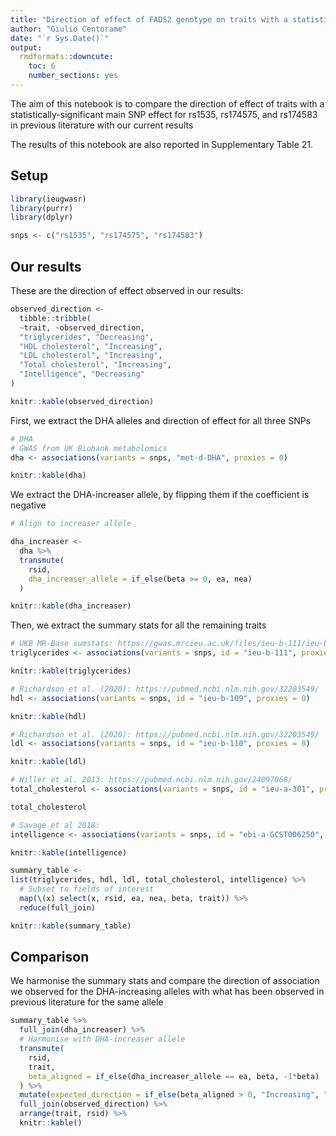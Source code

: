 ```yaml
---
title: "Direction of effect of FADS2 genotype on traits with a statistically significant main effect"
author: "Giulio Centorame"
date: "`r Sys.Date()`"
output:
  rmdformats::downcute:
    toc: 6
    number_sections: yes
---
```


The aim of this notebook is to compare the direction of effect of traits with a statistically-significant main SNP effect for rs1535, rs174575, and rs174583 in previous literature with our current results

The results of this notebook are also reported in Supplementary Table 21.

## Setup

```r
library(ieugwasr)
library(purrr)
library(dplyr)

snps <- c("rs1535", "rs174575", "rs174583")
```

## Our results

These are the direction of effect observed in our results:

```r
observed_direction <-
  tibble::tribble(
  ~trait, ~observed_direction,
  "triglycerides", "Decreasing",
  "HDL cholesterol", "Increasing",
  "LDL cholesterol", "Increasing",
  "Total cholesterol", "Increasing",
  "Intelligence", "Decreasing"
)

knitr::kable(observed_direction)
```

First, we extract the DHA alleles and direction of effect for all three SNPs

```r
# DHA
# GWAS from UK Biobank metabolomics
dha <- associations(variants = snps, "met-d-DHA", proxies = 0)

knitr::kable(dha)
```

We extract the DHA-increaser allele, by flipping them if the coefficient is negative

```r
# Align to increaser allele

dha_increaser <-
  dha %>%
  transmute(
    rsid,
    dha_increaser_allele = if_else(beta >= 0, ea, nea)
  )

knitr::kable(dha_increaser)
```

Then, we extract the summary stats for all the remaining traits

```r
# UKB MR-Base sumstats: https://gwas.mrcieu.ac.uk/files/ieu-b-111/ieu-b-111_report.html
triglycerides <- associations(variants = snps, id = "ieu-b-111", proxies = 0)

knitr::kable(triglycerides)
```

```r
# Richardson et al. (2020): https://pubmed.ncbi.nlm.nih.gov/32203549/
hdl <- associations(variants = snps, id = "ieu-b-109", proxies = 0)

knitr::kable(hdl)
```

```r
# Richardson et al. (2020): https://pubmed.ncbi.nlm.nih.gov/32203549/
ldl <- associations(variants = snps, id = "ieu-b-110", proxies = 0)

knitr::kable(ldl)
```

```r
# Willer et al. 2013: https://pubmed.ncbi.nlm.nih.gov/24097068/
total_cholesterol <- associations(variants = snps, id = "ieu-a-301", proxies = 0)

total_cholesterol
```

```r
# Savage et al 2018: 
intelligence <- associations(variants = snps, id = "ebi-a-GCST006250", proxies = 0)

knitr::kable(intelligence)
```

```r
summary_table <-
list(triglycerides, hdl, ldl, total_cholesterol, intelligence) %>%
  # Subset to fields of interest
  map(\(x) select(x, rsid, ea, nea, beta, trait)) %>%
  reduce(full_join)

knitr::kable(summary_table)
```

## Comparison

We harmonise the summary stats and compare the direction of association we observed for the DHA-increasing alleles with what has been observed in previous literature for the same allele

```r
summary_table %>%
  full_join(dha_increaser) %>%
  # Harmonise with DHA-increaser allele
  transmute(
    rsid,
    trait,
    beta_aligned = if_else(dha_increaser_allele == ea, beta, -1*beta)
  ) %>%
  mutate(expected_direction = if_else(beta_aligned > 0, "Increasing", "Decreasing")) %>%
  full_join(observed_direction) %>%
  arrange(trait, rsid) %>%
  knitr::kable()
```
